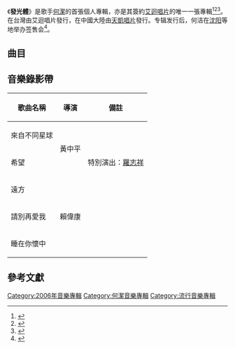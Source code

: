 {{Infobox Album
|  Name        = 發光體
|  Type        = [[專輯|專輯]]
|  Artist      = [[何潔|何潔]]
|  Cover       = 
|  Released    = 2006年8月18日
|  Recorded    = 
|  Genre       = [[國語流行音樂|國語流行音樂]]
|  Length      = 
|  Label       = [[愛貝克思_(台灣)|艾迴唱片]]/[[天娱传媒|天娱传媒]]
|  Number      =
|  Producer    = [[陳偉_(音樂人)|陳偉]]
|  Last album  =
|  This album  = '''發光體''' <br />(2006年)
|  Next album  = [[明明不是ANGEL|明明不是ANGEL]] <br />(2007年)
}}

《'''發光體'''》是歌手[[何潔|何潔]]的首張個人專輯，亦是其簽約[[愛貝克思_(台灣)|艾迴唱片]]的唯一一張專輯<ref>{{Cite web |url=https://y.qq.com/n/yqq/album/000CB9Xe35lGpB.html |title=《發光體》 |author=QQ音樂}}</ref><ref>{{Cite web |url=http://music.yule.sohu.com/20060822/n244938339.shtml |title=何洁首张专辑在京首发 “发光地图”震撼全场 |author=搜狐音樂 |access-date=2021-03-10 |archive-date=2021-03-12 |archive-url=https://web.archive.org/web/20210312143658/http://music.yule.sohu.com/20060822/n244938339.shtml |dead-url=no }}</ref><ref>{{cite news |title=华语流行乐坛顶尖团队量身打造何洁《发光体》 |url=http://ent.qq.com/a/20060821/000133.htm |accessdate=2021-03-12 |work=腾讯娱乐 |publisher=腾讯网 |date=2006-08-21 |archive-date=2006-11-29 |archive-url=https://web.archive.org/web/20061129093129/http://ent.qq.com/a/20060821/000133.htm |dead-url=no }}</ref>。在台灣由艾迴唱片發行，在中國大陸由[[天凱唱片|天凱唱片]]發行。专辑发行后，何洁在[[沈阳市|沈阳]]等地举办签售会<ref>{{cite news |title=何洁《发光体》沈阳签售 心疼“盒饭”连夜排队 |url=http://ent.sina.com.cn/y/2006-11-08/18071319533.html |accessdate=2021-03-12 |work=新浪娱乐 |publisher=新浪网 |date=2006-11-08 |archive-date=2021-03-12 |archive-url=https://web.archive.org/web/20210312143753/http://ent.sina.com.cn/y/2006-11-08/18071319533.html |dead-url=no }}</ref>。

== 曲目 ==
{{Tracklist
| collapsed = 
| headline = 台灣版<ref>{{Cite web |url=http://isrc.ncl.edu.tw/C100/C101/7558 |title=《發光體》專輯資料 |author=ISRC |access-date=2022-01-14 |archive-date=2022-01-14 |archive-url=https://web.archive.org/web/20220114042750/http://isrc.ncl.edu.tw/C100/C101/7558 |dead-url=no }}</ref>
| font_size = 
| total_length = 37:49

| all_writing = 
| all_music = 
| all_lyrics = 于光中
| all_arranger = 
| all_producer = 陳偉
| all_except = 

| music_credits = yes
| lyrics_credits = yes
| arranger_credits = yes
| producer_credits = yes
| extra_column = 

| title1 = 發光體
| note1 = 
| longnote1 = 和聲：何潔
| music1 = 陳偉
| lyrics1 = 
| arranger1 = 陳偉
| producer1 = 
| extra1 = 
| length1 = 2:10

| title2 = 來自不同星球
| note2 = 
| longnote2 = 和聲：陳偉、何潔
| music2 = 陳偉
| lyrics2 = 
| arranger2 = 陳偉
| producer2 = 
| extra2 = 
| length2 = 4:01

| title3 = 希望
| note3 = 
| longnote3 = 
| music3 = 陳偉
| lyrics3 = 
| arranger3 = 陳偉、Mickey Chen
| producer3 = 
| extra3 = 
| length3 = 4:22

| title4 = 遠方
| note4 = 
| longnote4 = 和聲：何潔
| music4 = 陳偉
| lyrics4 = 
| arranger4 = 陳偉
| producer4 = 
| extra4 = 
| length4 = 4:40

| title5 = 迷戀
| note5 = 
| longnote5 = 和聲：何潔
| music5 = 陳偉
| lyrics5 = 
| arranger5 = 陳偉
| producer5 = 
| extra5 = 
| length5 = 3:29

| title6 = 不該他
| note6 = 
| longnote6 = 和聲：何潔、宋念宇
| music6 = 陳偉
| lyrics6 = 
| arranger6 = 陳偉、黃文萱
| producer6 = 
| extra6 = 
| length6 = 3:29

| title7 = 請別再愛我
| note7 = 
| longnote7 = 和聲：何潔
| music7 = 陳偉
| lyrics7 = 
| arranger7 = 陳偉、Mickey Chen
| producer7 = 
| extra7 = 
| length7 = 4:01

| title8 = 愛你與你無關
| note8 = 
| longnote8 = 和聲：Summer Hsu
| music8 = [[輕鬆玩|Summer Hsu]]
| lyrics8 = 
| arranger8 = 陳偉、[[輕鬆玩|輕鬆玩]]
| producer8 = 
| extra8 = 
| length8 = 4:04

| title9 = 睡在你懷中
| note9 = 
| longnote9 = 和聲：何潔
| music9 = 陳偉
| lyrics9 = 
| arranger9 = 陳偉、輕鬆玩
| producer9 = 
| extra9 = 
| length9 = 4:54

| title10 = 舉起手
| note10 = 
| longnote10 = 和聲：何潔、宋念宇
| music10 = 陳偉、[[小宇|宋念宇]]
| lyrics10 = 
| arranger10 = 陳偉、Mickey Chen
| producer10 = 
| extra10 = 
| length10 = 2:39
}}

{{Tracklist
| collapsed = yes
| headline = 中國大陸版
| font_size = 
| total_length = 37:51

| music_credits = yes
| lyrics_credits = yes
| arranger_credits = yes
| producer_credits = yes
| extra_column = 

| title1 = 發光體
| note1 = 
| longnote1 = 和聲：何潔
| music1 = 陳偉
| lyrics1 = 
| arranger1 = 陳偉
| producer1 = 
| extra1 = 
| length1 = 2:10

| title2 = 來自不同星球
| note2 = 
| longnote2 = 和聲：陳偉、何潔
| music2 = 陳偉
| lyrics2 = 
| arranger2 = 陳偉
| producer2 = 
| extra2 = 
| length2 = 4:01

| title3 = 希望
| note3 = 
| longnote3 = 
| music3 = 陳偉
| lyrics3 = 
| arranger3 = 陳偉、Mickey Chen
| producer3 = 
| extra3 = 
| length3 = 4:22

| title4 = 遠方
| note4 = 
| longnote4 = 和聲：何潔
| music4 = 陳偉
| lyrics4 = 
| arranger4 = 陳偉
| producer4 = 
| extra4 = 
| length4 = 4:40

| title5 = 不該他
| note5 = 
| longnote5 = 和聲：何潔、宋念宇
| music5 = 陳偉
| lyrics5 = 
| arranger5 = 陳偉、黃文萱
| producer5 = 
| extra5 = 
| length5 = 3:30

| title6 = 請別再愛我
| note6 = 
| longnote6 = 和聲：何潔
| music6 = 陳偉
| lyrics6 = 
| arranger6 = 陳偉、Mickey Chen
| producer6 = 
| extra6 = 
| length6 = 4:01

| title7 = 愛你與你無關
| note7 = 
| longnote7 = 和聲：Summer Hsu
| music7 = Summer Hsu
| lyrics7 = 
| arranger7 = 陳偉、輕鬆玩
| producer7 = 
| extra7 = 
| length7 = 4:05

| title8 = 睡在你懷中
| note8 = 
| longnote8 = 和聲：何潔
| music8 = 陳偉
| lyrics8 = 
| arranger8 = 陳偉、輕鬆玩
| producer8 = 
| extra8 = 
| length8 = 4:54

| title9 = 舉起手
| note9 = 
| longnote9 = 和聲：何潔、宋念宇
| music9 = 陳偉、宋念宇
| lyrics9 = 
| arranger9 = 陳偉、Mickey Chen
| producer9 = 
| extra9 = 
| length9 = 2:42

| title10 = 未來
| note10 = 
| longnote10 = 與《不該他》同曲不同詞
| music10 = 陳偉
| lyrics10 = 
| arranger10 = 陳偉、黃文萱
| producer10 = 
| extra10 = 
| length10 = 3:26
}}

== 音樂錄影帶 ==
{| class="wikitable"
!歌曲名稱
!導演
!備註
|-
|來自不同星球
|rowspan=2|黃中平
|
|-
|希望
|特別演出：[[羅志祥|羅志祥]]
|-
|遠方
|
|
|-
|請別再愛我
|賴偉康
|
|-
|睡在你懷中
|
|
|}

== 參考文獻 ==
{{reflist}}

[[Category:2006年音樂專輯|Category:2006年音樂專輯]]
[[Category:何潔音樂專輯|Category:何潔音樂專輯]]
[[Category:流行音樂專輯|Category:流行音樂專輯]]